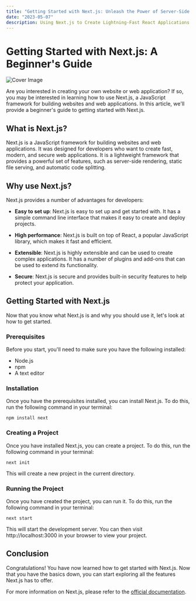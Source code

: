 ```yaml
---
title: "Getting Started with Next.js: Unleash the Power of Server-Side Rendering"
date: "2023-05-07"
description: Using Next.js to Create Lightning-Fast React Applications
---
```

# Getting Started with Next.js: A Beginner's Guide
![Cover Image](https://images.unsplash.com/photo-1465799522714-8eb0e6fccf73?crop=entropy&cs=tinysrgb&fit=max&fm=jpg&ixid=MnwxNTY3OTN8MHwxfHJhbmRvbXx8fHx8fHx8fDE2ODM0NTUyNDA&ixlib=rb-4.0.3&q=80&w=1080)

Are you interested in creating your own website or web application? If so, you may be interested in learning how to use Next.js, a JavaScript framework for building websites and web applications. In this article, we'll provide a beginner's guide to getting started with Next.js. 

## What is Next.js?

Next.js is a JavaScript framework for building websites and web applications. It was designed for developers who want to create fast, modern, and secure web applications. It is a lightweight framework that provides a powerful set of features, such as server-side rendering, static file serving, and automatic code splitting. 

## Why use Next.js?

Next.js provides a number of advantages for developers: 

- **Easy to set up**: Next.js is easy to set up and get started with. It has a simple command line interface that makes it easy to create and deploy projects. 

- **High performance**: Next.js is built on top of React, a popular JavaScript library, which makes it fast and efficient. 

- **Extensible**: Next.js is highly extensible and can be used to create complex applications. It has a number of plugins and add-ons that can be used to extend its functionality. 

- **Secure**: Next.js is secure and provides built-in security features to help protect your application. 

## Getting Started with Next.js

Now that you know what Next.js is and why you should use it, let's look at how to get started. 

### Prerequisites

Before you start, you'll need to make sure you have the following installed: 

- Node.js 
- npm 
- A text editor 

### Installation

Once you have the prerequisites installed, you can install Next.js. To do this, run the following command in your terminal: 

`npm install next`

### Creating a Project

Once you have installed Next.js, you can create a project. To do this, run the following command in your terminal: 

`next init`

This will create a new project in the current directory. 

### Running the Project

Once you have created the project, you can run it. To do this, run the following command in your terminal: 

`next start`

This will start the development server. You can then visit http://localhost:3000 in your browser to view your project. 

## Conclusion

Congratulations! You have now learned how to get started with Next.js. Now that you have the basics down, you can start exploring all the features Next.js has to offer. 

For more information on Next.js, please refer to the [official documentation](https://nextjs.org/docs/getting-started).